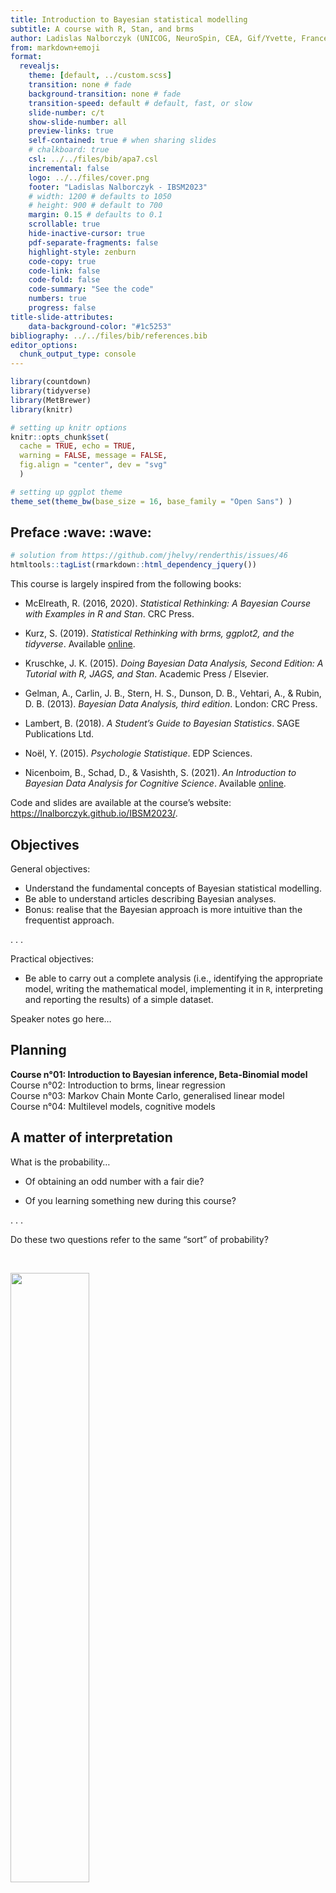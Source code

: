 ```yaml
---
title: Introduction to Bayesian statistical modelling
subtitle: A course with R, Stan, and brms
author: Ladislas Nalborczyk (UNICOG, NeuroSpin, CEA, Gif/Yvette, France)
from: markdown+emoji
format:
  revealjs:
    theme: [default, ../custom.scss]
    transition: none # fade
    background-transition: none # fade
    transition-speed: default # default, fast, or slow
    slide-number: c/t
    show-slide-number: all
    preview-links: true
    self-contained: true # when sharing slides
    # chalkboard: true
    csl: ../../files/bib/apa7.csl
    incremental: false
    logo: ../../files/cover.png
    footer: "Ladislas Nalborczyk - IBSM2023"
    # width: 1200 # defaults to 1050
    # height: 900 # default to 700
    margin: 0.15 # defaults to 0.1
    scrollable: true
    hide-inactive-cursor: true
    pdf-separate-fragments: false
    highlight-style: zenburn
    code-copy: true
    code-link: false
    code-fold: false
    code-summary: "See the code"
    numbers: true
    progress: false
title-slide-attributes:
    data-background-color: "#1c5253"
bibliography: ../../files/bib/references.bib
editor_options: 
  chunk_output_type: console
---
```


```r
library(countdown)
library(tidyverse)
library(MetBrewer)
library(knitr)

# setting up knitr options
knitr::opts_chunk$set(
  cache = TRUE, echo = TRUE,
  warning = FALSE, message = FALSE,
  fig.align = "center", dev = "svg"
  )

# setting up ggplot theme
theme_set(theme_bw(base_size = 16, base_family = "Open Sans") )
```

## Preface :wave: :wave:

```r
# solution from https://github.com/jhelvy/renderthis/issues/46
htmltools::tagList(rmarkdown::html_dependency_jquery())
```

This course is largely inspired from the following books:

- McElreath, R. (2016, 2020). *Statistical Rethinking: A Bayesian Course with Examples in R and Stan*. CRC Press.

- Kurz, S. (2019). *Statistical Rethinking with brms, ggplot2, and the tidyverse*. Available [online](https://bookdown.org/ajkurz/Statistical_Rethinking_recoded/).

- Kruschke, J. K. (2015). *Doing Bayesian Data Analysis, Second Edition: A Tutorial with R, JAGS, and Stan*. Academic Press / Elsevier.

- Gelman, A., Carlin, J. B., Stern, H. S., Dunson, D. B., Vehtari, A., & Rubin, D. B. (2013). *Bayesian Data Analysis, third edition*. London: CRC Press.

- Lambert, B. (2018). *A Student's Guide to Bayesian Statistics*. SAGE Publications Ltd.

- Noël, Y. (2015). *Psychologie Statistique*. EDP Sciences.

- Nicenboim, B., Schad, D., & Vasishth, S. (2021). *An Introduction to Bayesian Data Analysis for Cognitive Science*. Available [online](https://vasishth.github.io/bayescogsci/book/).

Code and slides are available at the course's website: <https://lnalborczyk.github.io/IBSM2023/>.

## Objectives

General objectives:

::: incremental
- Understand the fundamental concepts of Bayesian statistical modelling.
- Be able to understand articles describing Bayesian analyses.
- Bonus: realise that the Bayesian approach is more intuitive than the frequentist approach.
:::

. . .

Practical objectives:

- Be able to carry out a complete analysis (i.e., identifying the appropriate model, writing the mathematical model, implementing it in `R`, interpreting and reporting the results) of a simple dataset.

::: notes
Speaker notes go here...
:::

## Planning

**Course n°01: Introduction to Bayesian inference, Beta-Binomial model** <br> Course n°02: Introduction to brms, linear regression <br> Course n°03: Markov Chain Monte Carlo, generalised linear model <br> Course n°04: Multilevel models, cognitive models <br>

$$\newcommand\given[1][]{\:#1\vert\:}$$

## A matter of interpretation

What is the probability...

- Of obtaining an odd number with a fair die?

- Of you learning something new during this course?

. . .

Do these two questions refer to the same "sort" of probability?

<br>

![](figures/thinking.gif){fig-align="center" width="50%"}

## Classical (or theoretical) interpretation

$$
\Pr(\text{odd}) = \frac{\text{number of favorable issues}}{\text{total number of possible issues}} = \frac{3}{6} = \frac{1}{2}
$$

. . .

Problem: this definition only applies to situations in which there is a **finite** number of **equiprobable** potential outcomes...

. . .

Limitation: what is the probability of raining tomorrow?

$$\Pr(\text{rain}) = \frac{\text{rain}}{ \{ \text{rain, not-rain} \} } = \frac{1}{2}$$

## Frequentist (or empirical) interpretation

$$\Pr(x) = \lim_{n_{t} \to \infty}\frac{n_{x}}{n_{t}}$$

Where $n_{x}$ is the number of occurrences of the event $x$ and $n_{t}$ the total number of observations. The **frequentist** interpretation postulates that, in the long-run (i.e., when the number of observations approaches infinity), the relative frequency of an event will converge exactly with what we call "probability".

. . .

Consequence: the concept of probability only applies to collectives, not to single events.

## Frequentist (or empirical) interpretation

```r
library(tidyverse)

sample(x = c(0, 1), size = 500, prob = c(0.5, 0.5), replace = TRUE) %>%
        data.frame() %>%
        mutate(x = seq_along(.), y = cummean(.) ) %>%
        ggplot(aes(x = x, y = y) ) +
        geom_line(lwd = 1) +
        geom_hline(yintercept = 0.5, lty = 3) +
        labs(x = "Trial number", y = "Proportion of heads") +
        ylim(0, 1)
```

## Limitations of the frequentist interpretation

Which reference class? *What is the probability that I will live until 80 years old? As a man? As a French person?*

. . .

What about non-repeatable events? *What is the probability of you learning something new during this course?*

. . .

The resolution issue: How many observations do we need to get a good approximation of the underlying probability? A finite class of events of size $n$ can only produce relative frequencies with precision $1/n$...

## Propensionist interpretation

The frequentist (i.e., long-term) properties of objects (e.g., a coin) are caused by the intrinsic physical properties of the objects. For example, a biased coin will generate a biased relative frequency (and therefore probability) because of its physical properties. For propensionists, probabilities represent these intrinsic characteristics, these **propensities** to generate certain relative frequencies, and not the relative frequencies themselves.

. . .

Consequence: these properties are the properties of individual events... and not of sequences! The propensionist interpretation therefore allows us to talk about the probability of single events.

## Logical interpretation

<br>

<center>There are 10 students in this room</center>

<center>9 wear a <font color = "green">green</font> t-shirt</center>

<center>1 wears a <font color = "red">red</font> t-shirt</center>

<center>One person is drawn at random...</center>

. . .

<hr width = "75%%" size = "2" align = "center" noshade>

<center>Conclusion #1: the student drawn wears a t-shirt ✔</center>

. . .

<hr width = "75%%" size = "1" align = "center" noshade>

<center>Conclusion #2: the student drawn wears a <font color = "green">green</font> t-shirt ✗</center>

. . .

<hr width = "75%%" size = "1" align = "center" noshade>

<center>Conclusion #3: the student selected at random wears a <font color = "red">red</font> t-shirt ✗</center>

## Logical interpretation

The logical interpretation of the concept of probability attempts to generalise logic (true/false) to the probabilistic world. Probability therefore represents the **degree of logical support** that a conclusion has, relative to a set of premises [@keynes1921; @carnap1971].

. . .

Consequence: all probability is **conditional**.

## Bayesian interpretation

Probability is **a measure of the degree of uncertainty**. An event that is *certain* will therefore have a probability of 1 and an event that is *impossible* will have a probability of 0.

. . .

> So to assign equal probabilities to two events is not in any way an assertion that they must occur equally often in any random experiment \[...\], it is only a formal way of saying I don't know [@jaynes1986].

. . .

To talk about probabilities in this context, we no longer need to refer to the limit of occurrence of an event (frequency).

## Probabilistic interpretations - Summary

-   Classical interpretation (Laplace, Bernouilli, Leibniz)
-   **Frequentist interpretation** (Venn, Reichenbach, von Mises)
-   Propensionist interpretation (Popper, Miller)
-   Logical interpretation (Keynes, Carnap)
-   **Bayesian interpretation** (Jeffreys, de Finetti, Savage)

[For more details, see this article from the Stanford Encyclopedia of Philosophy.](http://plato.stanford.edu/entries/probability-interpret/)

## Probabilistic interpretations - Summary

<br>

::: columns
::: {.column width="50%"}
<center>

**Epistemic probability** <br>

All probabilities are conditional on available information (e.g., premises or data). Probability is used as a means of quantifying uncertainty.<br><br>Logical interpretation, Bayesian interpretation.

</center>
:::

::: {.column width="50%"}
<center>

**Physical probability** <br>

Probabilities depend on a state of the world, on physical characteristics, and are independent of available information (or uncertainty).<br><br>Classical interpretation, frequentist interpretation.

</center>
:::
:::

##  {background-image="figures/pill3.jpg"}

## Probability axioms [@kolmogorov1933]

A probability is a numerical value assigned to an event $A$, understood as a possibility belonging to the set of all possible outcomes $\Omega$.

. . .

Probabilities have to conform to the following axioms:

-   Non-negativity: $\Pr(A) \geq 0$
-   Normalisation: $\Pr(\Omega) = 1$
-   Additivity (for mutually exclusive events): $\Pr(A_{1} \cup A_{2}) = \Pr(A_{1}) + \Pr(A_{2})$

. . .

The last axiom is also known as the **sum rule** and can be generalised to non-mutually exclusive events: $\Pr(A_{1} \cup A_{2}) = \Pr(A_{1}) + \Pr(A_{2}) - \Pr(A_{1} \cap A_{2})$.

## Sum rule and product rule

**Sum rule** (for two mutually exclusive events): $\Pr(A_{1} \cup A_{2}) = \Pr(A_{1}) + \Pr(A_{2}) - \Pr(A_{1} \cap A_{2})$.

Think about the probability of getting an odd number with a fair die. We may also write it as $\Pr(x = 1) + \Pr(x = 3) + \Pr(x = 5) = \frac{3}{6}$.

. . .

**Product rule** (for two independent events): $\Pr(A_{1} \cap A_{2}) = \Pr(A_{1}) \times \Pr(A_{2})$.

Think about the probability of getting two 6s in a row with a fair die. We may also write it as $\Pr(x = 6, y = 6) = \frac{1}{6} \times \frac{1}{6} = \frac{1}{36}$.

. . .

If you understand and remember these two rules, you already know Bayesian statistics!

## Joint probability

Probability that die $x$ is equal to 2 and die $y$ is equal to 3 is: $\Pr(x = 2, y = 3) = \Pr(y = 3, x = 2) = \frac{1}{36}$.

```r
#| echo: FALSE
#| fig-width: 6
#| fig-height: 6
crossing(X = 1:6, Y = 1:6) %>%
    mutate(Z = ifelse(X == 2 & Y == 3, 1, 0) ) %>%
    ggplot(aes(X, Y, fill = Z) ) +
    geom_tile(colour = "white", show.legend = FALSE) +
    scale_x_continuous(expand = c(0, 0), n.breaks = 6) +
    scale_y_continuous(expand = c(0, 0), n.breaks = 6) +
    theme_bw(base_size = 16, base_family = "Open Sans") +
    labs(x = "Die x", y = "Die y")
```

## From the sum rule to marginalisation

With more than one variable, the sum rule tells us how to ignore one. For instance, the probability that the first die shows 1 is: $\Pr(x = 1) = \Pr(x = 1, y \in \{1, 2, 3, 4, 5, 6\}) = \frac{6}{36}$. This is called **marginal** because you can write the cumulative probability in the **margin** of a joint probability table.

```r
#| echo: FALSE
#| fig-width: 6
#| fig-height: 6
crossing(X = 1:6, Y = 1:6) %>%
    mutate(Z = ifelse(X == 1, 1, 0) ) %>%
    ggplot(aes(X, Y, fill = Z) ) +
    geom_tile(colour = "white", show.legend = FALSE) +
    scale_x_continuous(expand = c(0, 0), n.breaks = 6) +
    scale_y_continuous(expand = c(0, 0), n.breaks = 6) +
    theme_bw(base_size = 16, base_family = "Open Sans") +
    labs(x = "Die x", y = "Die y")
```

## From the sum rule to marginalisation

Probability that two dice total 4 is: $\Pr(x + y = 4) = \frac{3}{36}$.

```r
#| echo: FALSE
#| fig-width: 6
#| fig-height: 6
crossing(X = 1:6, Y = 1:6) %>%
    mutate(Z = ifelse(X + Y == 4, 1, 0) ) %>%
    ggplot(aes(X, Y, fill = Z) ) +
    geom_tile(colour = "white", show.legend = FALSE) +
    scale_x_continuous(expand = c(0, 0), n.breaks = 6) +
    scale_y_continuous(expand = c(0, 0), n.breaks = 6) +
    theme_bw(base_size = 16, base_family = "Open Sans") +
    labs(x = "Die x", y = "Die y")
```

## Conditional probability

What is the probability that die $x$ equals some value **given that** the total is 4? For instance, the probability of die $x$ being equal to 2: $\Pr(x = 2 \given x + y = 4) = \frac{1}{3}$.

```r
#| echo: FALSE
#| fig-width: 6
#| fig-height: 6
crossing(X = 1:6, Y = 1:6) %>%
    mutate(
        Z = case_when(
            X == 2 & X + Y == 4 ~ 1,
            X + Y == 4 ~ 0,
            .default = NA
            )
        ) %>%
    ggplot(aes(X, Y, fill = Z) ) +
    geom_tile(colour = "white", show.legend = FALSE) +
    scale_x_continuous(expand = c(0, 0), n.breaks = 6) +
    scale_y_continuous(expand = c(0, 0), n.breaks = 6) +
    theme_bw(base_size = 16, base_family = "Open Sans") +
    labs(x = "Die x", y = "Die y")
```

## Conditional probability

This conditional probability can be rewritten: $\Pr(x = 2 \given x + y = 4) = \frac{\Pr(x = 2, x + y = 4) }{\Pr(x + y = 4) } = \frac{1/36}{3/36} = \frac{1}{3}$. Note that $\Pr(x \given y)$ **is not necessarily equal** (and is generally not equal) to $\Pr(y \given x)$.

. . .

For instance: the probability of dying knowing that you have been attacked by a shark is not the same as the probability of having been attacked by a shark knowing that you are dead ([confusion of the inverse](https://en.wikipedia.org/wiki/Confusion_of_the_inverse)). In the same way, $p(\text{data} \given \mathcal{H}_{0}) \neq p(\mathcal{H}_{0} \given \text{data})$.

<!--

{{< tweet user=BillGates id=111819660697578700 >}}

<center><iframe border="0" frameborder="0" height="500" width="500" src="https://twitframe.com/show?url=https://twitter.com/BillGates/status/1118196606975787008">
</iframe></center>

-->

## Deriving Bayes theorem

From Kolmogorov's axioms and the previous definitions of joint, marginal, and conditional probabilities, we derive the general version (i.e., not necessarily for independent events) of the **product rule**:

$$p(x,y) = p(x \given y) \ p(y) = p(y \given x) \ p(x)$$

. . .

$$p(y \given x) \ p(x) = p(x \given y) \ p(y)$$

. . .

Then divide each side by $p(x)$:

$$p(y \given x) = \dfrac{p(x \given y) \ p(y)}{p(x)}$$

. . .

$$p(x \given y) = \dfrac{p(y \given x) \ p(x)}{p(y)}$$

. . .

If we replace $x$ by $\text{hypothesis}$ and $y$ by $\text{data}$:

$$
\Pr(\text{hypothesis} \given \text{data}) = \frac{\Pr(\text{data} \given \text{hypothesis}) \times \Pr(\text{hypothesis})}{\text{sum of products}}
$$

<!--

## Probability law, discrete case

A probability mass function (*PMF*) is a function that assigns a probability to each value of a random variable. Example of the binomial distribution for an unbiased coin ($\theta = 0.5$), probability of obtaining $N$ faces out of 10 throws.

```r
coin <- dbinom(x = 0:10, size = 10, prob = 0.5)
barplot(coin, names.arg = 0:10, border = NA, axes = FALSE, cex.names = 1.5, col = "grey20")
```

```r
# PMFs sum to 1
dbinom(x = 0:10, size = 10, prob = 0.5) %>% sum
```

## Law of probability, continuous case

A probability density function (*PDF*) is a function that allows a probability distribution to be represented in the form of integrals (the equivalent of the PMF for strictly continuous random variables).

```r
data.frame(x = c(0, 200) ) %>%
    ggplot(aes(x) ) +
    stat_function(
        fun = dnorm,
        args = list(mean = 100, sd = 15),
        lwd = 1.5
        ) +
    labs(x = "IQ", y = "Probability density")
```

```r
# PDFs integrate to 1
integrate(dnorm, -Inf, Inf, mean = 100, sd = 15)
```

## But, what is an integral?

An integral corresponds to the **area** (geometric area) bounded by the graphical representation of a function, *the area under the curve*. A distribution is said to be **improper** if its integral is not equal to a finite number (e.g., $+ \infty$) and **normalised** if its integral is equal to 1.

```r
cord.x <- c(90, seq(90, 96, 0.01), 96) 
cord.y <- c(0, dnorm(seq(90, 96, 0.01), 100, 15), 0) 

data.frame(x = c(0, 200) ) %>%
    ggplot(aes(x) ) +
    stat_function(
        fun = dnorm,
        args = list(mean = 100, sd = 15),
        lwd = 2,
        color = "black"
        ) +
    geom_polygon(
        data = data.frame(cord.x, cord.y),
        aes(cord.x, cord.y),
        color = "black"
        ) +
    labs(x = "IQ", y = "Probability density")
```

## But, what is an integral?

```r
data.frame(x = c(0, 200) ) %>%
    ggplot(aes(x) ) +
    stat_function(
        fun = dnorm,
        args = list(mean = 100, sd = 15),
        lwd = 2
        ) +
    geom_polygon(
        data = data.frame(cord.x, cord.y),
        aes(cord.x, cord.y)
        ) +
    labs(x = "QI", y = "Densité de probabilité")
```

The integral of $f(x)$ over the interval $[90; 96]$ is: $p(90 < x < 96) = \int_{90}^{96} f(x) \ \mathrm{d}x = 0.142$.

```r
integrate(dnorm, 90, 96, mean = 100, sd = 15)
```

-->

## Exercise - Bag of marbles problem [@mcelreath2020b]

Let's imagine we have a bag containing 4 marbles. These marbles can be either white or blue. We know that there are precisely 4 marbles, but we don't know the number of marbles of each colour.

. . .

However, we do know that there are five possibilities (which we consider to be our **hypotheses**):

<br>

<center>

:white_circle: :white_circle: :white_circle: :white_circle:

:large_blue_circle: :white_circle: :white_circle: :white_circle:

:large_blue_circle: :large_blue_circle: :white_circle: :white_circle:

:large_blue_circle: :large_blue_circle: :large_blue_circle: :white_circle:

:large_blue_circle: :large_blue_circle: :large_blue_circle: :large_blue_circle:

</center>

## Exercise - Bag of marbles problem [@mcelreath2020b]

The aim is to determine which combination is the most likely, given certain observations. Let's assume that we drawn three marbles in a row, with replacement, and we obtained the following sequence: :large_blue_circle: :white_circle: :large_blue_circle:.

. . .

This sequence represents our data. What **inference** can we make about the contents of the bag? In other words, what can we say about the probability of each hypothesis?

<br>

<center>

:white_circle: :white_circle: :white_circle: :white_circle:

:large_blue_circle: :white_circle: :white_circle: :white_circle:

:large_blue_circle: :large_blue_circle: :white_circle: :white_circle:

:large_blue_circle: :large_blue_circle: :large_blue_circle: :white_circle:

:large_blue_circle: :large_blue_circle: :large_blue_circle: :large_blue_circle:

</center>

. . .

```r
countdown(
    minutes = 2,
    warn_when = 30,
    left = 0, right = 0,
    padding = "10px",
    margin = "5%",
    font_size = "5em",
    color_border = "#1c5253",
    color_text = "#1c5253"
    )
```

## Enumerating possibilities

::: columns
::: {.column width="50%"}
<center>Hypothesis: :large_blue_circle: :white_circle: :white_circle: :white_circle:</center>
:::

::: {.column width="50%"}
<center>Data: :large_blue_circle:</center>
:::
:::

```r
library(rethinking)
source("./code/forking_data_McElreath.R")

dat <- c(1)
arc <- c(0, pi)

garden(
    arc = arc,
    possibilities = c(0, 0, 0, 1),
    data = dat,
    hedge = 0.05,
    ring_dist = ring_dist,
    alpha.fade = 1
    )
```

## Enumerating possibilities

::: columns
::: {.column width="50%"}
<center>Hypothesis: :large_blue_circle: :white_circle: :white_circle: :white_circle:</center>
:::

::: {.column width="50%"}
<center>Data: :large_blue_circle: :white_circle:</center>
:::
:::

```r
dat <- c(1, 0)
arc <- c(0, pi)

garden(
    arc = arc,
    possibilities = c(0, 0, 0, 1),
    data = dat,
    hedge = 0.05,
    ring_dist = ring_dist,
    alpha.fade = 1
    )
```

## Enumerating possibilities

::: columns
::: {.column width="50%"}
<center>Hypothesis: :large_blue_circle: :white_circle: :white_circle: :white_circle:</center>
:::

::: {.column width="50%"}
<center>Data: :large_blue_circle: :white_circle: :large_blue_circle:</center>
:::
:::

```r
dat <- c(1, 0, 1)
arc <- c(0, pi)

garden(
    arc = arc,
    possibilities = c(0, 0, 0, 1),
    data = dat,
    hedge = 0.05,
    ring_dist = ring_dist,
    alpha.fade = 1
    )
```

## Enumerating possibilities

::: columns
::: {.column width="50%"}
<center>Hypothesis: :large_blue_circle: :white_circle: :white_circle: :white_circle:</center>
:::

::: {.column width="50%"}
<center>Data: :large_blue_circle: :white_circle: :large_blue_circle:</center>
:::
:::

```r
dat <- c(1, 0, 1)
arc <- c(0, pi)

garden(
    arc = arc,
    possibilities = c(0, 0, 0, 1),
    data = dat,
    hedge = 0.05,
    ring_dist = ring_dist,
    alpha.fade = 0.3
    )
```

## Enumerating possibilities

Under this hypothesis, $3$ paths (out of $4^{3} = 64$) lead to the observed data. What about the other hypotheses?

```r
dat <- c(1, 0, 1)
ac <- c(1.2, 0.9, 0.6)

arc <- c( pi / 2, pi / 2 + (2 / 3) * pi)

garden(
    arc = arc,
    possibilities = c(1, 0, 0, 0),
    data = dat,
    hedge = 0.05,
    adj.cex = ac
    ) 

arc <- c(arc[2], arc[2] + (2 / 3) * pi)

garden(
    arc = arc,
    possibilities = c(1, 1, 0, 0),
    data = dat,
    hedge = 0.05,
    newplot = FALSE,
    adj.cex = ac
    )

arc <- c(arc[2], arc[2] + (2 / 3) * pi)

garden(
    arc = arc,
    possibilities = c(1, 1, 1, 0),
    data = dat,
    hedge = 0.05,
    newplot = FALSE,
    adj.cex = ac
    )

line.polar(c(0, 2), pi / 2, lwd = 1)
line.polar(c(0, 2), pi / 2 + (2 / 3) * pi, lwd = 1)
line.polar(c(0, 2), pi / 2 + 2 * (2 / 3) * pi, lwd = 1)
```

## Comparing hypotheses

Given the data, the most *probable* hypothesis is the one that **maximises the number of possible ways** of obtaining the observed data.

<br>

|                                    Hypothesis                                    | Ways to obtain the data |
|:----------------------:|:----------------------------------------------:|
|           :white_circle: :white_circle: :white_circle: :white_circle:           |        0 x 4 x 0 = 0         |
|        :large_blue_circle: :white_circle: :white_circle: :white_circle:         |        1 x 3 x 1 = 3         |
|      :large_blue_circle: :large_blue_circle: :white_circle: :white_circle:      |        2 x 2 x 2 = 8         |
|   :large_blue_circle: :large_blue_circle: :large_blue_circle: :white_circle:    |        3 x 1 x 3 = 9         |
| :large_blue_circle: :large_blue_circle: :large_blue_circle: :large_blue_circle: |        4 x 0 x 4 = 0         |

## Evidence accumulation

In the previous case, we considered that all the hypotheses were equally probable a priori (according to the [principle of indifference](https://en.wikipedia.org/wiki/Principle_of_indifference)). However, we could have a priori information from our knowledge (of the characteristics of the bags of marbles, for example) or from previous data.

. . .

Let's assume we draw a new marble from the bag. How do we incorporate this new observation?

## Evidence accumulation

All we have to do is apply the same strategy as before, and update the last count by multiplying it by the new data. *Yesterday's posterior is today's prior* ([Lindley, 2000](https://rss.onlinelibrary.wiley.com/doi/abs/10.1111/1467-9884.00238)).

<br>

|                                    Hypothesis                                    | Ways to produce :large_blue_circle: | Previous count | New count |
|:----------------:|:-----------------:|:----------------:|:----------------:|
|           :white_circle: :white_circle: :white_circle: :white_circle:           |                   0                    |        0         |   0 x 0 = 0    |
|        :large_blue_circle: :white_circle: :white_circle: :white_circle:         |                   1                    |        3         |   3 x 1 = 3    |
|      :large_blue_circle: :large_blue_circle: :white_circle: :white_circle:      |                   2                    |        8         |   8 x 2 = 16   |
|   :large_blue_circle: :large_blue_circle: :large_blue_circle: :white_circle:    |                   3                    |        9         |   9 x 3 = 27   |
| :large_blue_circle: :large_blue_circle: :large_blue_circle: :large_blue_circle: |                   4                    |        0         |   0 x 4 = 0    |

## Incorporating prior knowledge

Now let's suppose that an employee at the marble factory tells us that blue marbles are rare... This employee tells us that for every bag containing 3 blue marbles, they make two bags containing only two, and three bags containing only one. He also tells us that every bag contains at least one blue marble and one white marble...

<br>

|                                    Hypothesis                                    | Previous count | Factory prior | New count |
|:----------------:|:-----------------:|:----------------:|:----------------:|
|           :white_circle: :white_circle: :white_circle: :white_circle:           |        0         |      0      |   0 x 0 = 0    |
|        :large_blue_circle: :white_circle: :white_circle: :white_circle:         |        3         |      3      |   3 x 3 = 9    |
|      :large_blue_circle: :large_blue_circle: :white_circle: :white_circle:      |        16        |      2      |  16 x 2 = 32   |
|   :large_blue_circle: :large_blue_circle: :large_blue_circle: :white_circle:    |        27        |      1      |  27 x 1 = 27   |
| :large_blue_circle: :large_blue_circle: :large_blue_circle: :large_blue_circle: |        0         |      0      |   0 x 0 = 0    |

## From enumerations to probabilities

The probability of a hypothesis after observing certain data is proportional to the number of ways in which this hypothesis can produce the observed data, multiplied by its a priori probability.

$$
\Pr(\text{hypothesis} \given \text{data}) \propto \Pr(\text{data} \given \text{hypothesis}) \times \Pr(\text{hypothesis})
$$

. . .

To convert *plausibilities* to *probabilities*, all we have to do is standardise these plausibilities so that the sum of the plausibilities of all possible hypotheses is equal to $1$.

$$
\Pr(\text{hypothesis} \given \text{data}) = \frac{\Pr(\text{data} \given \text{hypothesis})\times \Pr(\text{hypothesis})}{\text{sum of products}}
$$

## From enumerations to probabilities

We define $p$ as the proportion of blue marbles in the bag.

<br>

|                                    Hypothesis                                    | $p$  | Ways to produce the data | Probability |
|:---------------:|:---------------:|:-------------------:|:---------------:|
|           :white_circle: :white_circle: :white_circle: :white_circle:           |  0   |                0                 |      0      |
|        :large_blue_circle: :white_circle: :white_circle: :white_circle:         | 0.25 |                3                 |    0.15     |
|      :large_blue_circle: :large_blue_circle: :white_circle: :white_circle:      | 0.5  |                8                 |    0.40     |
|   :large_blue_circle: :large_blue_circle: :large_blue_circle: :white_circle:    | 0.75 |                9                 |    0.45     |
| :large_blue_circle: :large_blue_circle: :large_blue_circle: :large_blue_circle: |  1   |                0                 |      0      |

<br>

. . .

```r
ways <- c(0, 3, 8, 9, 0)
ways / sum(ways)
```

## Notations

::: incremental
- $\theta$ is a parameter or vector of parameters (e.g., the proportion of blue marbles).
- $\color{orangered}{p(x \given \theta)}$ [the conditional probability of the data $x$ given parameter $\theta$ $\color{orangered}{[p(x \given \theta = \theta)]}$.]{style="color:orangered"}
- $\color{orangered}{p(x \given \theta)}$ [once the value of $x$ is known, it is seen as the likelihood function of the parameter $\theta$. Note that this is not a valid probability distribution $\color{orangered}{[p(x = x \given \theta)]}$.]{style="color:orangered"}
- $\color{steelblue}{p(\theta)}$ [the prior probability of $\theta$.]{style="color:steelblue"}
- $\color{purple}{p(\theta \given x)}$ [the posterior probability of $\theta$ (knowing $x$).]{style="color:purple"}
- $\color{green}{p(x)}$ [the marginal probability of $x$ (on $\theta$) or "marginal likelihood".]{style="color:green"}
:::

. . .

<br>

$$
\color{purple}{p(\theta \given x)} = \dfrac{\color{orangered}{p(x \given \theta)} \color{steelblue}{p(\theta)}}{\color{green}{p(x)}} = \dfrac{\color{orangered}{p(x \given \theta)} \color{steelblue}{p(\theta)}}{\color{green}{\sum\limits_{\theta}p(x \given \theta)p(\theta)}} = \dfrac{\color{orangered}{p(x \given \theta)} \color{steelblue}{p(\theta)}}{\color{green}{\int\limits_{\theta}p(x \given \theta)p(\theta)\mathrm{d}x}} \propto \color{orangered}{p(x \given \theta)} \color{steelblue}{p(\theta)}
$$

## Bayesian inference

In this framework, for each problem, we will follow 3 steps:

::: incremental
- Build the model (the story of the data): likelihood + prior.
- Update with data, compute (or approximate) the posterior.
- Evaluate the model, quality of fit, sensitivity, summarise results, readjust.
:::

. . .

> Bayesian inference is really just counting and comparing of possibilities
> \[...\] in order to make good inference about what actually happened,
> it helps to consider everything that could have happened [@mcelreath2016].

> The first idea is that Bayesian inference is **reallocation of
> credibility across possibilities**. The second foundational idea is
> that the possibilities, over which we allocate credibility, are
> **parameter values** in meaningful mathematical models
> [@kruschke2015].

## Example, medical diagnosis [@gigerenzer2007]

::: incremental
-   In women aged 40-50, with no family history and no symptoms, the probability of developing breast cancer is around $0.008$.

-   Known properties of mammography:

    -   If a woman has breast cancer, the probability of having a positive result is 0.90 (true positive).
    -   If a woman does not have breast cancer, the probability of having a positive result is 0.07 (false positive).

-   Suppose a woman has a mammogram and the test is positive. What should be **inferred**? What is the probability that this woman has breast cancer?
:::

## Maximum likelihood estimation

::: incremental
- A general approach to parameter estimation.
- The parameters **govern** the data, the data **depend** on the parameters.
    - Knowing certain parameter values, we can calculate the **conditional probability** of the observed data.
    - The result of the mammogram (i.e., the data) depends on the presence/absence of breast cancer (i.e., the parameter).
- The **maximum likelihood** approach asks the question: "Which values of the parameter make the observed data the most probable?
- Specify the conditional probability of the data $p(x \given \theta)$.
- When we consider it as a function of $\theta$, we talk about **likelihood**: $\mathcal{L}(\theta \given x) = p(X = x \given \theta)$.
- The maximum likelihood approach therefore consists of maximising this function, using the (known) values of $x$.
:::

## Conditional probability

::: incremental
- If a woman has breast cancer, the probability of obtaining a positive result is .90.
    - $\Pr(\text{Mam=+} \given \text{Cancer=+}) = 0.90$
    - $\Pr(\text{Mam=-} \given \text{Cancer=+}) = 0.10$
- If a woman does not have breast cancer, the probability of obtaining a positive result is .07.
    - $\Pr(\text{Mam=+} \given \text{Cancer=-}) = 0.07$
    - $\Pr(\text{Mam=-} \given \text{Cancer=-}) = 0.93$
:::

## Medical diagnosis, maximum likelihood

::: incremental
- A woman gets a mammogram, the result is positive...
    - $\Pr(\text{Mam=+} \given \text{Cancer=+}) = 0.90$
    - $\Pr(\text{Mam=+} \given \text{Cancer=-}) = 0.07$
- Maximum likelihood: what is the value of $\text{Cancer}$ that **maximises** $\text{Mam=+}$?
:::

. . .

This approach leads to the conclusion that cancer is present (because it maximises the probability of a positive mammogram)...

## Wait a minute...

![](figures/bayes.png){fig-align="center" width="50%"}

## Medical diagnosis, working with natural frequencies

::: incremental
- Consider 1000 women aged between 40 and 50, with no family history of cancer and no symptoms.
    - 8 out of 1000 women have cancer
- A mammogram is performed
    - Of the 8 women with cancer, 7 will have a positive result
    - Of the remaining 992 women, 69 will have a positive result
- One woman has a mammogram, the result is positive
- What should we infer?
:::

## Medical diagnosis, working with natural frequencies

![](figures/diagram.png){fig-align="center" width="50%"}

```r
# check https://cran.r-project.org/web/packages/ggparty/vignettes/ggparty-graphic-partying.html
```

$$\Pr(\text{Cancer=+} \given \text{Mam=+}) = \frac{7}{7 + 69} = \frac{7}{76} \approx 0.09$$

## Medical diagnosis, Bayes' theorem

$$
\color{purple}{p(\theta \given x)} = \dfrac{\color{orangered}{p(x \given \theta)} \color{steelblue}{p(\theta)}}{\color{green}{p(x)}}
$$


$\color{steelblue}{p(\theta)}$ [represents the prior probability of $\theta$: what we know about $\theta$ before observing the data. In this case: $\Pr(\text{Cancer=+}) = 0.008$ and $\Pr(\text{Cancer=-}) = 0.992$.]{style="color:steelblue"}

```r
prior <- c(0.008, 0.992)
```

## Medical diagnosis, Bayes' theorem

$$
\color{purple}{p(\theta \given x)} = \dfrac{\color{orangered}{p(x \given \theta)} \color{steelblue}{p(\theta)}}{\color{green}{p(x)}}
$$

$\color{orangered}{p(x \given \theta)}$ [represents the conditional probability of the data $x$ knowing the parameter $\theta$, also known as the likelihood function of the parameter $\theta$.]{style="color:orangered"}

. . .

```r
like <- rbind(c(0.9, 0.1), c(0.07, 0.93) ) %>% data.frame
colnames(like) <- c("Mam+", "Mam-")
rownames(like) <- c("Cancer+", "Cancer-")
like
```

## Medical diagnosis, Bayes' theorem

$$\color{purple}{p(\theta \given x)} = \dfrac{\color{orangered}{p(x \given \theta)} \color{steelblue}{p(\theta)}}{\color{green}{p(x)}}$$

[$p(x)$ the marginal probability of $x$ (over $\theta$). This is a constant used to normalise the distribution (the "sum of products" from the previous example).]{style="color:green"}

$$\color{green}{p(x) = \sum\limits_{\theta}p(x \given \theta)p(\theta)}$$

. . .

```r
(marginal <- sum(like$"Mam+" * prior) )
```

## Medical diagnosis, Bayes' theorem

$$\color{purple}{p(\theta \given x)} = \dfrac{\color{orangered}{p(x \given \theta)} \color{steelblue}{p(\theta)}}{\color{green}{p(x)}}$$

$\color{purple}{p(\theta \given x)}$ [the posterior probability of $\theta$ given $x$, that is, what we know about $\theta$ after seeing $x$.]{style="color:purple"}

. . .

```r
(posterior <- (like$"Mam+" * prior ) / marginal )
```

## Bayesian inference as probabilistic knowledge updating

Before the mammogram, the probability of a woman drawn at random having breast cancer was $\Pr(\text{Cancer=+}) = 0.008$ (prior). After a positive result, this probability became $\Pr(\text{Cancer=+} \given \text{Mam=+}) = 0.09$ (posterior). These probabilities are expressions of our *knowledge*. After a positive mammogram, we still think it's "very unlikely" to have cancer, but this probability has changed considerably compared with "before the test".

. . .

> A Bayesianly justifiable analysis is one that treats known values as observed values of random variables, treats unknown values as unobserved random variables, and calculates the conditional distribution of unknowns given knowns and model specifications using Bayes' theorem [@rubin1984].

# Beta-Binomial model

## Bernoulli law

::: notes
This model has a single parameter (simple enough) and covers many
situations (flexible enough) in which the outcome is binary (e.g., failure/success, absence/presence).
:::

Applies to all situations where the data generation process can only result in two mutually exclusive outcomes (e.g., a coin toss). At each trial, if we assume that $\Pr(\text{heads}) = \theta$, then $\Pr(\text{tails}) = 1 - \theta$.

. . .

Since Bernoulli, we know how to compute the probability of the result of a coin toss, as long as we know the coin's bias $\theta$. Let's assume that $Y = 0$ when you get tails, and that $Y = 1$ when you get heads. Then $Y$ is distributed according to a
Bernoulli distribution:

$$p(y \given \theta) = \Pr(Y = y \given \theta) = \theta^{y} (1 - \theta)^{(1 - y)}$$

. . .

If we replace $y$ by $0$ or $1$, we come back to our previous observations:

$$\Pr(Y = 1 \given \theta) = \theta^{1} (1 - \theta)^{(1 - 1)} = \theta \times 1 = \theta$$

. . .

$$\Pr(Y = 0 \given \theta) = \theta^{0} (1 - \theta)^{(1 - 0)} = 1 \times (1 - \theta) = 1 - \theta$$

## Bernoulli process

If we have a series of independent and identically distributed throws $\{Y_i\}$ (i.e., each throw has a Bernoulli probability distribution with probability $\theta$), the set of throws can be described by a **Binomial distribution**.

. . .

For example, suppose we have the following sequence of five throws: Tails, Tails, Tails, Heads, Heads. We can recode this sequence into $\{0, 0, 0, 1, 1\}$.

Reminder: The probability of each $1$ is $\theta$ and the probability of each $0$ is $1 - \theta$.

. . .

What is the probability of getting 2 heads out of 5 throws?

## Bernoulli process

Knowing that the trials are independent of each other, the probability of obtaining this sequence is $(1 - \theta) \times (1 - \theta) \times (1 - \theta) \times \theta \times \theta$, that is: $\theta^{2} (1 - \theta)^{3}$.

. . .

We can generalise this result for a sequence of $n$ throws and $y$ "successes":

$$\theta^{y} (1 - \theta)^{n - y}$$

. . .


So far, we have only considered a single sequence resulting in 2 successes for 5 throws, but there are many sequences that can result in 2 successes for 5 throws (e.g., $\{0, 0, 1, 0, 1\}$, $\{0, 1, 1, 0, 0\}$)...

## Binomial coefficient

The **binomial coefficient** allows computing the number of possible combinations resulting in $y$ successes for $n$ throws in the following way (read "$y$ among $n$" or "number of combinations of $y$ among $n$")[^1]:

[^1]: The factorial of a non-negative integer $n$, denoted by $n!$, is the product of all positive integers less than or equal to $n$: $n! = n \times (n - 1) \times (n - 2) \times \ldots \times 3 \times 2 \times 1$

$$
\left(\begin{array}{l} n \\ y \end{array}\right) = C_{y}^{n} = \frac{n !}{y !(n - y) !}
$$

. . .

For instance for $y = 1$ and $n = 3$, we know there are 3 possible combinations: $\{0, 0, 1\}, \{0, 1, 0\}, \{1, 0, 0\}$. We can check this by applying the formula above.

$$
\left(\begin{array}{l} 3 \\ 1\end{array}\right) = C_{1}^{3} = \frac{3 !}{1 !(3 - 1) !} = \frac{3 \times 2 \times 1}{1 \times 2 \times 1} = \frac{6}{2} = 3
$$

. . .

```r
#| output-location: fragment
# computing the total number of possible configurations in R
choose(n = 3, k = 1)
```

## Binomial distribution

$$
p(y \given \theta) = \Pr(Y = y \given \theta) = \left(\begin{array}{l} n \\ y \end{array}\right) \theta^{y}(1 - \theta)^{n - y}
$$
The binomial distribution allows us to calculate the probability of obtaining $y$
successes in $n$ trials, for a given $\theta$. Example of the
binomial distribution for an unbiased coin ($\theta = 0.5$),
indicating the probability of obtaining $n$ heads in 10 throws (in R:
`dbinom(x = 0:10, size = 10, prob = 0.5)`).

```r
coin <- dbinom(x = 0:10, size = 10, prob = 0.5)

barplot(
  coin, names.arg = 0:10, border = NA, axes = FALSE,
  cex.names = 1.5, col = "grey20", family = "Open Sans"
  )
```

## Sampling binary data

```r
library(tidyverse)
set.seed(666) # for reproducibility

sample(x = c(0, 1), size = 500, prob = c(0.4, 0.6), replace = TRUE) %>% # theta = 0.6
        data.frame() %>%
        mutate(x = seq_along(.), y = cummean(.) ) %>%
        ggplot(aes(x = x, y = y) ) +
        geom_line(lwd = 1) +
        geom_hline(yintercept = 0.6, lty = 3) +
        labs(x = "Number of trials", y = "Proportion of heads") +
        ylim(0, 1)
```

## Defining the model (likelihood)

Likelihood function:

- We consider $y$ to be the number of successes.
- We consider the number of observations $n$ to be a **constant**.
- We consider $\theta$ to be the **parameter** of our model (i.e., the probability of success).

. . .

The likelihood function is written as:

$$
\color{orangered}{\mathcal{L}(\theta \given y, n) = p(y \given \theta, n) = \left(\begin{array}{l} n \\ y \end{array}\right) \theta^{y}(1 - \theta)^{n - y} \propto \theta^{y}(1 - \theta)^{n - y}}
$$

## Likelihood versus probability

A coin with a bias $\theta$ is tossed again (where $\theta$ represents the probability of getting heads).
This coin is tossed twice and we obtain a Heads and a Tails.

. . .

We can compute the probability of getting one Heads in two coin tosses **as a function of** $\theta$ as follows:

$$
\begin{aligned}
\Pr(H, T \given \theta) + \Pr(T, H \given \theta) &= 2 \times \Pr(T \given \theta) \times \Pr(H \given \theta) \\
&= \theta(1 - \theta) + \theta(1 - \theta) \\
&= 2 \theta(1 - \theta)
\end{aligned}
$$

. . .

This probability is defined for a fixed data set and a varying $\theta$. This function can be represented visually.

## Likelihood versus probability

```r
# Graphical representation of the likelihood function for y = 1 and n = 2

y <- 1 # number of heads
n <- 2 # number of trials

data.frame(theta = seq(from = 0, to = 1, length.out = 1e3) ) %>%
  mutate(likelihood = dbinom(x = y, size = n, prob = theta) ) %>%
  ggplot(aes(x = theta, y = likelihood) ) +
  geom_area(color = "orangered", fill = "orangered", alpha = 0.5) +
  labs(x = expression(paste(theta, " - Pr(head)") ), y = "Likelihood")
```

## Likelihood versus probability

If we calculate the area under the curve of this function, we get:

$$\int_{0}^{1} 2 \theta(1 - \theta) \mathrm{d} \theta = \frac{1}{3}$$

. . .

```r
f <- function(theta) {2 * theta * (1 - theta) }
integrate(f = f, lower = 0, upper = 1)
```

. . .

When we vary $\theta$, the likelihood function **is not** a valid probability
distribution (i.e., its integral is not equal to 1). We use the term **likelihood**
to distinguish this type of function from probability density functions. We use
the following notation to emphasise the fact that the likelihood function is a function of
$\theta$, and that the data are fixed:
$\mathcal{L}(\theta \given \text{data}) = p(\text{data} \given \theta)$.

## Likelihood versus probability

```r
library(kableExtra)
library(knitr)

data.frame(
  theta = as.character(c(0.0, 0.2, 0.4, 0.6, 0.8, 1.0) ),
  x0 = c(1.0, 0.64, 0.36, 0.16, 0.04, 0.00),
  x1 = c(0.0, 0.32, 0.48, 0.48, 0.32, 0.00),
  x2 = c(0.0, 0.04, 0.16, 0.36, 0.64, 1.00)
  ) %>%
  mutate(Total = rowSums(.[2:4]) %>% as.character) %>%
  tibble::add_row(
    theta = "Total", x0 = sum(.$x0), x1 = sum(.$x1), x2 = sum(.$x2),
    Total = ""
    ) %>%
  kable(
    col.names = c("theta", "0", "1", "2", "Total"),
    format = "html",
    align = c("c", "c", "c", "c", "c"),
    # caption = "Vraisemblance versus probabilité pour deux lancers de pièce",
    caption = "Likelihood versus probability for two coin tosses",
    escape = FALSE
    ) %>%
  kable_styling(full_width = TRUE, position = "center") %>%
  add_header_above(c(" " = 1, "Number of Heads (y)" = 3, " " = 1) )
```

Note that the likelihood of $\theta$ for a particular data item is
equal to the probability of the data for this value of $\theta$.
However, the *distribution* of these likelihoods (in columns) is not a probability distribution.
In a usual Bayesian analysis, **the data are considered fixed** and the value of $\theta$
is considered a **random variable**.

## Defining the model (prior)

How can we define a prior for $\theta$?

. . .

**Semantic aspect** $~\rightarrow~$ *the prior should be able to represent*:

- An absence of information
- Knowledge of previous observations concerning this coin
- A level of uncertainty concerning these previous observations

. . .

**Mathematical aspect** $~\rightarrow~$ *for a fully analytical solution*:

- The prior and posterior distributions must have the same form
- The marginal likelihood must be calculable analytically

## Beta distribution

$$
\begin{align}
\color{steelblue}{p(\theta \given a, b)} \ &\color{steelblue}{= \mathrm{Beta}(\theta \given a, b)} \\
& \color{steelblue}{= \theta^{a - 1}(1 - \theta)^{b - 1} / B(a, b)} \\
& \color{steelblue}{\propto \theta^{a - 1}(1 - \theta)^{b - 1}}
\end{align}
$$

where $a$ and $b$ are two parameters such that $a \geq 0$, $b \geq 0$, and $B(a, b)$ is a normalisation constant.

```r
p <- seq(0, 1, length = 100)

data.frame(
  p = p,
  p1 = dbeta(p, 1, 1),
  p2 = dbeta(p, 2, 2),
  p3 = dbeta(p, 4, 2),
  p4 = dbeta(p, 2, 4)
  ) %>%
  pivot_longer(p1:p4, names_to = "params", values_to = "prob") %>%
  ggplot(aes(x = p, y = prob / sum(prob), color = NULL, fill = params) ) +
  geom_area(position = "identity", alpha = 0.6) +
  xlab(expression(theta) ) +
  ylab("Probability density") +
  scale_fill_discrete(
    name = "Parameters",
    labels = c(
      "a = 1, b = 1",
      "a = 2, b = 2",
      "a = 4, b = 2",
      "a = 2, b = 4"
      )
    )
```

## Interpretation of parameters

- The absence of prior knowledge can be expressed by setting $a = b = 1$ (orange distribution).
- A prior in favour of an absence of bias can be expressed by setting $a = b > 1$ (green distribution).
- A bias in favour of *Heads* can be expressed by setting $a > b$ (blue distribution).
- A bias in favour of *Tails* can be expressed by setting $a < b$ (purple distribution).

```r
p <- seq(0, 1, length = 100)

data.frame(
  p = p,
  p1 = dbeta(p, 1, 1),
  p2 = dbeta(p, 2, 2),
  p3 = dbeta(p, 4, 2),
  p4 = dbeta(p, 2, 4)
  ) %>%
  pivot_longer(p1:p4, names_to = "params", values_to = "prob") %>%
  ggplot(aes(x = p, y = prob / sum(prob), color = NULL, fill = params) ) +
  geom_area(position = "identity", alpha = 0.6) +
  xlab(expression(theta) ) +
  ylab("Probability density") +
  scale_fill_discrete(
    name = "Parameters",
    labels = c(
      "a = 1, b = 1",
      "a = 2, b = 2",
      "a = 4, b = 2",
      "a = 2, b = 4"
      )
    )
```

## Interpretation of parameters

The level of certainty increases with the sum $\kappa = a + b$.

- No idea where the coin comes from: $a = b = 1$ -\> **flat prior**.
- While waiting for the experiment to begin, the coin was tossed 10 times and we observed 5 "Heads": $a = b = 5$ -\> **weakly informative prior**.
- The coin comes from the Bank of France: $a = b = 50$ -\> **strongly informative prior**.

```r
p <- seq(0, 1, length = 100)

data.frame(
  p = p,
  p1 = dbeta(p, 1, 1),
  p2 = dbeta(p, 5, 5),
  p3 = dbeta(p, 50, 50)
  ) %>%
  pivot_longer(p1:p3, names_to = "params", values_to = "prob") %>%
  ggplot(aes(x = p, y = prob / sum(prob), color = NULL, fill = params) ) +
  geom_area(position = "identity", alpha = 0.6) +
  xlab(expression(theta) ) +
  ylab("Probability density") +
  scale_fill_discrete(
    name = "Parameters",
    labels = c(
      "a = 1, b = 1",
      "a = 5, b = 5",
      "a = 50, b = 50"
      )
    )
```

## Interpretation of parameters

Suppose we have an estimate of the most likely value of the parameter $\theta$.
We can re-parametrise the Beta distribution as a function of the mode $\omega$
and the level of certainty $\kappa$:

$$
\begin{align}
a &= \omega(\kappa - 2) + 1 \\
b &= (1 - \omega)(\kappa - 2) + 1 &&\mbox{for } \kappa > 2
\end{align}
$$

. . .

If $\omega = 0.65$ and $\kappa = 25$, then
$p(\theta) = \mathrm{Beta}(\theta \given 15.95, 9.05)$. <br> If
$\omega = 0.65$ and $\kappa = 10$ then
$p(\theta) = \mathrm{Beta}(\theta \given 6.2, 3.8)$.

```r
p <- seq(0, 1, length = 100)

W <- 0.65
K1 <- 25
K2 <- 10

data.frame(
  p = p,
  p1 = dbeta(p, W * (K1 - 2) + 1, (1 - W) * (K1 - 2) + 1),
  p2 = dbeta(p, W * (K2 - 2) + 1, (1 - W) * (K2 - 2) + 1)
  ) %>%
  pivot_longer(p1:p2, names_to = "params", values_to = "prob") %>%
  ggplot(aes(x = p, y = prob / sum(prob), color = NULL, fill = params) ) +
  geom_area(position = "identity", alpha = 0.6) +
  xlab(expression(theta) ) +
  ylab("Probability density") +
  scale_fill_discrete(
    name = "Parameters",
    labels = c(
      expression(paste(omega, " = 0.65 ", kappa, " = 25", sep = "") ),
      expression(paste(omega, " = 0.65 ", kappa, " = 10", sep = "") )
      )
    )
```

## Conjugate prior

Formally, if $\mathcal{F}$ is a class of sampling distributions $p(y \given \theta)$, and $\mathcal{P}$ is a class of prior distributions for $\theta$, then the class $\mathcal{P}$ is **conjugate** to $\mathcal{F}$ if:

$$
p(\theta \given y) \in \mathcal{P} \text{ for all } p(\cdot \given \theta) \in \mathcal{F} \text{ and } p(\cdot) \in \mathcal{P}
$$

[p.35, @gelman2013]. In other words, a prior is called a *conjugate prior* if, when converted to a posterior by being multiplied by the likelihood, it keeps the same form. In our case, the Beta prior is a conjugate prior for the Binomial likelihood, because the posterior is a Beta distribution as well.

## Analytical derivation of the posterior distribution

Assume a prior defined by:
$\ \color{steelblue}{p(\theta \given a, b) = \mathrm{Beta}(a, b) = \frac{\theta^{a - 1}(1 - \theta)^{b - 1}}{B(a, b)} \propto \theta^{a - 1}(1 - \theta)^{b - 1}}$

. . .

Given a likelihood function associated with $y$ "Heads" for $n$ throws:

$\ \color{orangered}{p(y \given n, \theta) = \mathrm{Bin}(y \given n, \theta) = \left(\begin{array}{l} n \\ y \end{array}\right) \theta^{y}(1 - \theta)^{n - y} \propto \theta^{y}(1 - \theta)^{n - y}}$

. . .

Then (omitting the normalisation constants):

$$
\begin{align}
\color{purple}{p(\theta \given y, n)} &\propto \color{orangered}{p(y \given n, \theta)} \ \color{steelblue}{p(\theta)} &&\mbox{Bayes theorem} \\
&\propto \color{orangered}{\mathrm{Bin}(y \given n, \theta)} \ \color{steelblue}{\mathrm{Beta}(\theta \given a, b)} \\
&\propto \color{orangered}{\theta^{y}(1 - \theta)^{n - y}} \ \color{steelblue}{\theta^{a - 1}(1 - \theta)^{b - 1}} &&\mbox{Application of previous formulas} \\
&\propto \color{purple}{\theta}^{\color{orangered}{y} + \color{steelblue}{a - 1}}\color{purple}{(1 - \theta)}^{\color{orangered}{n - y} + \color{steelblue}{b - 1}} &&\mbox{Grouping powers of identical terms} \\
\end{align}
$$

. . .

Here, we have ignored the constants which do not depend on $\theta$ (i.e., the number of combinations in the binomial likelihood function and the Beta function $B(a, b)$ in the Beta prior).^[For the complete derivation, see for example [this chapter](https://www.bayesrulesbook.com/chapter-3.html).] Taking them into account, we obtain a Beta posterior distribution of the following form:

$$\color{purple}{p(\theta \given y, n) = \mathrm{Beta}(y + a, n - y + b)}$$

## An example to help you digest

We observe $y = 7$ correct answers out of $n = 10$ questions. We choose
a prior $\mathrm{Beta}(1, 1)$, that is, a uniform prior on $[0, 1]$.
This prior is equivalent to a prior knowledge of 0 successes and 0 failures (i.e., a flat prior).

. . .

The posterior distribution is given by:

$$
\begin{align}
\color{purple}{p(\theta \given y, n)} &\propto \color{orangered}{p(y \given n, \theta)} \ \color{steelblue}{p(\theta)} \\
&\propto \color{orangered}{\mathrm{Bin}(7 \given 10, \theta)} \ \color{steelblue}{\mathrm{Beta}(\theta \given 1, 1)} \\
&= \color{purple}{\mathrm{Beta}(y + a, n - y + b)} \\
&= \color{purple}{\mathrm{Beta}(8, 4)}
\end{align}
$$

. . .

The mean of the posterior distribution is given by:

$$
\color{purple}{\underbrace{\frac{y + a}{n + a + b}}_{posterior}} = \color{orangered}{\underbrace{\frac{y}{n}}_{data}} \underbrace{\frac{n}{n + a + b}}_{weight} + \color{steelblue}{\underbrace{\frac{a}{a + b}}_{prior}} \underbrace{\frac{a + b}{n + a + b}}_{weight}
$$

## An example to help you digest

```r
library(patchwork)

df <- data.frame(theta = seq(0, 1, length = 100) ) %>%
  mutate(
    prior = dbeta(p, 1, 1),
    likelihood = dbinom(7, 10, p)
    ) %>%
  mutate(posterior = (prior * likelihood) )

p1 <- df %>%
  ggplot(aes(x = theta, y = prior, colour = NULL) ) +
  geom_area(
    fill = "steelblue",
    position = "identity", alpha = 0.5
    ) +
  theme_bw(base_size = 16, base_family = "Open Sans") +
  xlab(expression(theta) ) +
  ylab("Probability density") +
  ylim(0, 2) +
  ggtitle("Prior distribution Beta(1, 1)")

p2 <- df %>%
  ggplot(aes(x = theta, y = likelihood, colour = NULL) ) +
  geom_area(
    fill = "orangered",
    position = "identity", alpha = 0.5
    ) +
  theme_bw(base_size = 16, base_family = "Open Sans") +
  xlab(expression(theta) ) +
  ylab("Probability density") +
  ggtitle("Likelihood function Bin(7, 10)")

p3 <- df %>%
  ggplot(aes(x = theta, y = posterior, colour = NULL) ) +
  geom_area(
    fill = "purple",
    position = "identity", alpha = 0.5
    ) +
  theme_bw(base_size = 16, base_family = "Open Sans") +
  xlab(expression(theta) ) +
  ylab("Probability density") +
  ggtitle("Posterior distribution Beta(8, 4)")

p1 / p2 / p3
```

## Influence of prior on posterior distribution

Case where $n < a + b, (n = 10, a = 4, b = 16)$.

```r
a <- 4
b <- 16
y <- 6
n <- 10

data.frame(theta = seq(0, 1, length = 100) ) %>%
  mutate(
    prior = dbeta(p, a, b),
    likelihood = dbinom(y, n, p)
    ) %>%
  mutate(prior = prior / sum(prior) ) %>%
  mutate(likelihood = likelihood / sum(likelihood) ) %>%
  mutate(posterior = (prior * likelihood) / sum(prior * likelihood) ) %>%
  pivot_longer(prior:posterior, names_to = "params", values_to = "prob") %>%
  ggplot(aes(x = theta, y = prob, colour = NULL, fill = params) ) +
  geom_area(position = "identity", alpha = 0.5) +
  xlab(expression(theta) ) +
  ylab("Probability density") +
  scale_fill_manual(
    name = "",
    labels = c("Likelihood", "Posterior", "Prior"),
    values = c("orangered", "purple", "steelblue")
    )
```

## Influence of prior on posterior distribution

Case where $n = a + b, (n = 20, a = 4, b = 16)$.

```r
a <- 4
b <- 16
y <- 12
n <- 20

data.frame(theta = seq(0, 1, length = 100) ) %>%
  mutate(
    prior = dbeta(p, a, b),
    likelihood = dbinom(y, n, p)
    ) %>%
  mutate(prior = prior / sum(prior) ) %>%
  mutate(likelihood = likelihood / sum(likelihood) ) %>%
  mutate(posterior = (prior * likelihood) / sum(prior * likelihood) ) %>%
  pivot_longer(prior:posterior, names_to = "params", values_to = "prob") %>%
  ggplot(aes(x = theta, y = prob, colour = NULL, fill = params) ) +
  geom_area(position = "identity", alpha = 0.5) +
  xlab(expression(theta) ) +
  ylab("Probability density") +
  scale_fill_manual(
    name = "",
    labels = c("Likelihood", "Posterior", "Prior"),
    values = c("orangered", "purple", "steelblue")
    )
```

## Influence of prior on posterior distribution

Case where $n > a + b, (n = 40, a = 4, b = 16)$.

```r
a <- 4
b <- 16
y <- 24
n <- 40

data.frame(theta = seq(0, 1, length = 100) ) %>%
  mutate(
    prior = dbeta(p, a, b),
    likelihood = dbinom(y, n, p)
    ) %>%
  mutate(prior = prior / sum(prior) ) %>%
  mutate(likelihood = likelihood / sum(likelihood) ) %>%
  mutate(posterior = (prior * likelihood) / sum(prior * likelihood) ) %>%
  pivot_longer(prior:posterior, names_to = "params", values_to = "prob") %>%
  ggplot(aes(x = theta, y = prob, colour = NULL, fill = params) ) +
  geom_area(position = "identity", alpha = 0.5) +
  xlab(expression(theta) ) +
  ylab("Probability density") +
  scale_fill_manual(
    name = "",
    labels = c("Likelihood", "Posterior", "Prior"),
    values = c("orangered", "purple", "steelblue")
    )
```

## Take-home message

> The posterior distribution is always a compromise between the prior
> distribution and the likelihood function [@kruschke2015].

```r
a <- 3
b <- 17
y <- 8
n <- 10

data.frame(theta = seq(0, 1, length = 100) ) %>%
  mutate(
    prior = dbeta(p, a, b),
    likelihood = dbinom(y, n, p)
    ) %>%
  mutate(prior = prior / sum(prior) ) %>%
  mutate(likelihood = likelihood / sum(likelihood) ) %>%
  mutate(posterior = (prior * likelihood) / sum(prior * likelihood) ) %>%
  pivot_longer(prior:posterior, names_to = "params", values_to = "prob") %>%
  ggplot(aes(x = theta, y = prob, colour = NULL, fill = params) ) +
  geom_area(position = "identity", alpha = 0.5) +
  xlab(expression(theta) ) +
  ylab("Probability density") +
  scale_fill_manual(
    name = "",
    labels = c("Likelihood", "Posterior", "Prior"),
    values = c("orangered", "purple", "steelblue")
    )
```

## Take-home message

The more data we have, the less influence the prior has in estimating the posterior distribution (and vice versa). **Warning:** When the prior assigns a probability of 0 to certain values of $\theta$, the model is unable to learn (these values are then considered "impossible").

```r
p <- seq(0, 1, length = 1e3)

y <- 8
n <- 10

data.frame(theta = seq(0, 1, length = 1e3) ) %>%
  mutate(
    prior = dunif(p, 0.25, 0.75),
    likelihood = dbinom(y, n, p)
    ) %>%
  mutate(prior = prior / sum(prior) ) %>%
  mutate(likelihood = likelihood / sum(likelihood) ) %>%
  mutate(posterior = (prior * likelihood) / sum(prior * likelihood) ) %>%
  pivot_longer(prior:posterior, names_to = "params", values_to = "prob") %>%
  ggplot(aes(x = theta, y = prob, colour = NULL, fill = params) ) +
  geom_area(position = "identity", alpha = 0.5) +
  xlab(expression(theta) ) +
  ylab("Probability density") +
  scale_fill_manual(
    name = "",
    labels = c("Likelihood", "Posterior", "Prior"),
    values = c("orangered", "purple", "steelblue")
    )
```

## Marginal likelihood

$$
\text{Posterior} = \frac{\text{Likelihood} \times \text{Prior}}{\text{Marginal likelihood}} \propto \text{Likelihood} \times \text{Prior}
$$

$$
p(\theta \given \text{data}) = \frac{p(\text{data} \given \theta) \times \ p(\theta)}{p(\text{data})} \propto p(\text{data} \given \theta) \times p(\theta)
$$

. . .

If we zoom in on the marginal likelihood (also known as **evidence**)...

$$
\begin{align}
\color{green}{p(\text{data})} &= \int p(\text{data}, \theta) \, \mathrm d\theta &&\mbox{Marginalising over } \theta \\
\color{green}{p(\text{data})} &= \int p(\text{data} \given \theta) \times p(\theta) \, \mathrm{d} \theta && \mbox{Applying the product rule}
\end{align}
$$

## Marginal likelihood

New issue: $p(\text{data})$ is obtained by calculating the sum (for discrete
discrete variables) or the integral (for continuous variables)
of the joint density $p(\text{data}, \theta)$ over all possible values of
of $\theta$. This can become tricky when the model includes
many continuous parameters...

. . .

Let's consider a model with two discrete parameters. The marginal likelihood is obtained as:

$$
p(\text{data}) = \sum_{\theta_{1}} \sum_{\theta_{2}} p(\text{data}, \theta_{1}, \theta_{2})
$$

. . .

Let's now consider a model with two continuous parameters. The marginal likelihood is obtained as:

$$
p(\text{data}) = \int\limits_{\theta_{1}} \int\limits_{\theta_{2}} p(\text{data}, \theta_{1}, \theta_{2}) \mathrm{d} \theta_{1} \mathrm{d} \theta_{2}
$$

## Marginal likelihood

There are three ways to get around this problem:

- Analytical solution $\longrightarrow$ Using a conjugate prior (e.g., the Beta-Binomial model).

- Discretised solution $\longrightarrow$ Computing the posterior on a finite set of points (grid method).

- Approximated solution $\longrightarrow$ The parameter space is "cleverly" sampled (e.g., MCMC methods, cf. Course n°03).

## Discrete distributions

```r
knitr::include_graphics("figures/discrete.png")
```

## Continuous distributions

```r
knitr::include_graphics("figures/continuous.png")
```

Problem: This solution is very restrictive. Ideally, the model (likelihood + prior) model should be defined on the basis of the interpretation of the parameters of these distributions, and not to facilitate the calculations...

## Posterior distribution, grid method

::: nonincremental
- **Define the grid**
- Calculate the prior probability for each grid value
- Calculate the likelihood for each grid value
- Calculate the product of prior x likelihood for each grid value, then normalise
:::

```r
thetaSize <- 30

data.frame(
  theta = seq(from = 0, to = 1, length.out = thetaSize),
  pTheta = rep(0.03, thetaSize)
  ) %>% 
  ggplot(aes(x = theta, y = 0, xend = theta) ) +
  geom_segment(aes(yend = pTheta), size = 1, colour = "#339900") +
  ylim(0, 0.15) +
  labs(x = expression(theta), y = "Probability density")
```

## Posterior distribution, grid method

::: nonincremental
- Define the grid
- **Calculate the prior probability for each grid value**
- Calculate the likelihood for each grid value
- Calculate the product of prior x likelihood for each grid value, then normalise
:::

```r
thetaSize <- 30
a <- 3
b <- 7

data.frame(
  theta = seq(from = 0, to = 1, length.out = thetaSize)
  ) %>%
  mutate(
    prior = dbeta(theta, 3, 7) / sum(dbeta(theta, 3, 7) )
  ) %>% 
  ggplot(aes(x = theta, y = 0, xend = theta) ) +
  geom_segment(aes(yend = prior), size = 1, colour = "steelblue") +
  labs(x = expression(theta), y = "Probability density")
```

## Posterior distribution, grid method

::: nonincremental
- Define the grid
- Calculate the prior probability for each grid value
- **Calculate the likelihood for each grid value**
- Calculate the product of prior x likelihood for each grid value, then normalise
:::

```r
thetaSize <- 30
a <- 3
b <- 7
y <- 12
n <- 20

data.frame(
  theta = seq(from = 0, to = 1, length.out = thetaSize)
  ) %>%
  mutate(
    prior = dbeta(theta, 3, 7) / sum(dbeta(theta, 3, 7) )
  ) %>% 
  mutate(
    likelihood = dbinom(y, n, theta) / sum(dbinom(y, n, theta) )
  ) %>% 
  ggplot(aes(x = theta, y = 0, xend = theta) ) +
  geom_segment(aes(yend = prior), size = 1, colour = "steelblue") +
  geom_segment(aes(
    x = theta + 0.01, yend = likelihood, xend = theta + 0.01),
    colour = "orangered", size = 1
    ) +
  labs(x = expression(theta), y = "Probability density")
```

## Posterior distribution, grid method

::: nonincremental
- Define the grid
- Calculate the prior probability for each grid value
- Calculate the likelihood for each grid value
- **Calculate the product of prior x likelihood for each grid value, then normalise**
:::

```r
thetaSize <- 30
a <- 3
b <- 7
y <- 12
n <- 20

data.frame(
  theta = seq(from = 0, to = 1, length.out = thetaSize)
  ) %>%
  mutate(
    prior = dbeta(theta, 3, 7) / sum(dbeta(theta, 3, 7) )
  ) %>% 
  mutate(
    likelihood = dbinom(y, n, theta) / sum(dbinom(y, n, theta) )
  ) %>%
  mutate(
    posterior = (prior * likelihood) / sum(prior * likelihood)
  ) %>% 
  ggplot(aes(x = theta, y = 0, xend = theta) ) +
  geom_segment(aes(yend = prior), size = 1, colour = "steelblue") +
  geom_segment(aes(
    x = theta + 0.01, yend = likelihood, xend = theta + 0.01),
    colour = "orangered", size = 1
    ) +
  geom_segment(aes(
    x = theta - 0.01, yend = posterior, xend = theta - 0.01),
    colour = "purple", size = 1
    ) +
  labs(x = expression(theta), y = "Probability density")
```

## Posterior distribution, grid method

::: nonincremental
- Define the grid
- Calculate the prior probability for each grid value
- Calculate the likelihood for each grid value
- **Calculate the product of prior x likelihood for each grid value, then normalise**
:::

```r
thetaSize <- 100
a <- 3
b <- 7
y <- 12
n <- 20

data.frame(
  theta = seq(from = 0, to = 1, length.out = thetaSize)
  ) %>%
  mutate(
    prior = dbeta(theta, 3, 7) / sum(dbeta(theta, 3, 7) )
  ) %>% 
  mutate(
    likelihood = dbinom(y, n, theta) / sum(dbinom(y, n, theta) )
  ) %>%
  mutate(
    posterior = (prior * likelihood) / sum(prior * likelihood)
  ) %>% 
  ggplot(aes(x = theta, y = 0, xend = theta) ) +
  geom_segment(aes(yend = prior), size = 1, colour = "steelblue") +
  geom_segment(aes(
    x = theta + 0.01, yend = likelihood, xend = theta + 0.01),
    colour = "orangered", size = 1
    ) +
  geom_segment(aes(
    x = theta - 0.01, yend = posterior, xend = theta - 0.01),
    colour = "purple", size = 1
    ) +
  labs(x = expression(theta), y = "Probability density")
```

## Posterior distribution, grid method

Problem with the number of parameters... Refining the grid increases the
calculation time:

- 3 parameters with a $10^3$ grid = $10^9$ calculation points
- 10 parameters with a grid of $10^3$ nodes = $10^{30}$ calculation points

. . .

The best supercomputer (Frontier) performs around $1.194 \times 10^{18}$
operations per second. If we consider that it would have to perform 4 operations per
node of the grid, it would take more time to go through the grid than the
estimated age of the universe (approximately $(4.36 ± 0.012) \times 10^{17}$ seconds)...

. . .

```r
knitr::include_graphics("figures/not_gonna_work.gif")
```

## Another solution: Sampling the posterior distribution

To sample (cleverly) a posterior distribution, we can use different implementations of MCMC methods (e.g., Metropolis-Hastings, Hamiltonian Monte Carlo) which we will discuss in Course n°03. In the meantime, we will work with samples from the posterior distribution i) to get used to results from MCMC methods and ii) because it is simpler to compute summary statistics (e.g., mean or credible intervals) on samples rather than by computing integrals.

. . .

```r
#| output-location: fragment
p_grid <- seq(from = 0, to = 1, length.out = 1000) # creates a grid
prior <- rep(1, 1000) # uniform prior
likelihood <- dbinom(x = 12, size = 20, prob = p_grid) # computes likelihood
posterior <- (likelihood * prior) / sum(likelihood * prior) # computes posterior
samples <- sample(x = p_grid, size = 1e3, prob = posterior, replace = TRUE) # sampling
hist(samples, main = "", xlab = expression(theta) ) # histogram
```

## Posterior distribution, summary

Analytical solution for the Beta-Binomial model:

```r
a <- b <- 1 # parameters of the Beta prior
n <- 9 # number of observations
y <- 6 # number of successes
p_grid <- seq(from = 0, to = 1, length.out = 1000)
posterior <- dbeta(p_grid, y + a, n - y + b) # plot(posterior)
```

. . .

Grid method:

```r
p_grid <- seq(from = 0, to = 1, length.out = 1000)
prior <- rep(1, 1000) # uniform prior
likelihood <- dbinom(x = y, size = n, prob = p_grid)
posterior <- (likelihood * prior) / sum(likelihood * prior) # plot(posterior)
```

. . .

Sampling the posterior distribution to describe it:

```r
samples <- sample(x = p_grid, size = 1e4, prob = posterior, replace = TRUE) # hist(samples)
```

## Posterior distribution, summary

**Analytical solution**

- The posterior distribution is described explicitly
- The model is strongly constrained (i.e., we have to pick conjugate priors)

. . .

**Grid method**

- The posterior distribution is only computed for a finite set of values
- The finer the grid, the better the estimate of the posterior distribution
- There is an "accuracy - calculation time" trade-off

## Using samples to summarise the posterior distribution

Estimation of the central tendency: From a set of samples
of samples from a posterior distribution, we can calculate the mean
mean, mode, and median. For example, for a uniform prior, 10
coin tosses and 3 heads.

```r
mode_posterior <- find_mode(samples) # in blue
mean_posterior <- mean(samples) # in orange
median_posterior <- median(samples) # in green
```

```r
library(imsb)
set.seed(666)
p_grid <- seq(from = 0, to = 1, length.out = 1000)
prior <- rep(1, 1000)
likelihood <- dbinom(x = 3, size = 10, prob = p_grid)
posterior <- (likelihood * prior) / sum(likelihood * prior)
samples <- sample(p_grid, size = 1e4, replace = TRUE, prob = posterior)
mode_posterior <- find_mode(samples)
mean_posterior <- mean(samples)
median_posterior <- median(samples)
```

```r
data.frame(samples = samples) %>%
  ggplot(aes(x = samples) ) +
  geom_histogram(aes(y = ..density..), fill = "purple", alpha = 0.25, bins = 50) +
  geom_vline(aes(xintercept = mode_posterior), size = 1, color = "steelblue") +
  annotate(
    geom = "text",
    x = mode_posterior - 0.01, # y = max(posterior) / 2,
    y = 1,
    label = "mode", color = "steelblue", angle = 90, size = 5
    ) +
  geom_vline(aes(xintercept = mean_posterior), size = 1, color = "orangered") +
  annotate(
    geom = "text",
    x = mean_posterior + 0.01, # y = max(posterior) / 2,
    y = 1,
    label = "mean", color = "orangered", angle = 90, size = 5
    ) +
  geom_vline(aes(xintercept = median_posterior), size = 1, color = "forestgreen") +
  annotate(
    geom = "text",
    x = median_posterior - 0.01, # y = max(posterior) / 2,
    y = 1,
    label = "median", color = "forestgreen", angle = 90, size = 5
    ) +
  xlab(expression(theta) ) + ylab("Probability density")

# data.frame(theta = p_grid, posterior = posterior) %>% 
#   ggplot(aes(x = theta, y = posterior, colour = NULL) ) +
#   geom_area(position = "identity", fill = "purple", alpha = 0.25) +
#   geom_vline(aes(xintercept = mode_posterior), size = 1, color = "steelblue") +
#   annotate(
#     geom = "text",
#     x = mode_posterior - 0.01, y = max(posterior) / 2,
#     label = "mode", color = "steelblue", angle = 90, size = 5
#     ) +
#   geom_vline(aes(xintercept = mean_posterior), size = 1, color = "orangered") +
#   annotate(
#     geom = "text",
#     x = mean_posterior + 0.01, y = max(posterior) / 2,
#     label = "moyenne", color = "orangered", angle = 90, size = 5
#     ) +
#   geom_vline(aes(xintercept = median_posterior), size = 1, color = "forestgreen") +
#   annotate(
#     geom = "text",
#     x = median_posterior - 0.01, y = max(posterior) / 2,
#     label = "médiane", color = "forestgreen", angle = 90, size = 5
#     ) +
#   xlab(expression(theta) ) + ylab("Densité de probabilité")
```

## Using samples to summarise the posterior distribution

What is the probability that the bias of the coin $\theta$ is greater than 0.5?

```r
sum(samples > 0.5) / length(samples) # equivalent to mean(samples > 0.5)
```

. . .

What is the probability that the bias of the coin $\theta$ is between 0.2 and 0.4?

```r
sum(samples > 0.2 & samples < 0.4) / length(samples)
```

```r
df <- data.frame(theta = p_grid, posterior = posterior)

ggplot(df, aes(x = theta, y = posterior, colour = NULL) ) +
    geom_area(
    position = "identity", fill = "purple", alpha = 0.5
    ) +
  geom_area(
    data = subset(df, theta > 0.4),
    position = "identity", fill = "purple", alpha = 0.5
    ) +
  geom_area(
    data = subset(df, 0.2 > theta),
    position = "identity", fill = "purple", alpha = 0.5
    ) +
  xlab(expression(theta) ) + ylab("Probability density")
```

## Highest density interval (HDI)

Properties of the highest density interval:

- The HDI indicates the most likely values for the parameter (given the data and the priors)
- The narrower the HDI, the greater the degree of certainty
- The width of the HDI decreases as the number of measurements increases

. . .

> Definition: the values of the parameter $\theta$ contained in an HDI at
> 89% are such that $p(\theta) > W$ where $W$ satisfies the following condition:
>
> $$\int_{\theta \ : \ p(\theta) > W} p(\theta) \, \mathrm{d} \theta = 0.89.$$

## Highest density interval (HDI)

```r
knitr::include_graphics("figures/HDI.png")
```

## Highest density interval (HDI)

```r
library(imsb)

set.seed(666)
p_grid <- seq(from = 0, to = 1, length.out = 1e3)
pTheta <- dbeta(p_grid, 3, 10)
massVec <- pTheta / sum(pTheta)
samples <- sample(x = p_grid, size = 1e4, replace = TRUE, prob = pTheta)

posterior_plot(samples = samples, credmass = 0.89)
```

## Region of practical equivalence (ROPE)

This procedure can be used to accept or reject a null value. The region of
practical equivalence or **region of practical equivalence** (ROPE) defines an
interval of values that are considered to be "equivalent" to the null value.
The figure below summarises the possible decisions resulting from this procedure [@kruschke2018].

```r
knitr::include_graphics("figures/hdi_rope.png")
```

## Region of practical equivalence (ROPE)

The value of the parameter (e.g., $\theta = 0.5$) is rejected if the HDI is
entirely outside the ROPE. The parameter value (e.g., $\theta = 0.5$) is 
accepted if the HDI is entirely within the ROPE. If the HDI and the ROPE
overlap, we cannot conclude...

```r
set.seed(666)
p_grid <- seq(from = 0, to = 1, length.out = 1e3)
pTheta <- dbeta(p_grid, 3, 10)
massVec <- pTheta / sum(pTheta)
samples <- sample(p_grid, size = 1e4, replace = TRUE, prob = pTheta)
```

```r
posterior_plot(samples = samples, rope = c(0.49, 0.51) ) +
    labs(x = expression(theta) )
```

## Model comparison

We tossed coin 200 times and got 115 "Heads". Is the coin biased? We build two models and try to find out which one best accounts for the data.

```{=tex}
\begin{eqnarray*}
\left\{ 
\begin{array}{ll}
    \mathcal{M}_0: Y \sim \mathrm{Binomial}(n, \theta = 0.5) & \quad \text{The coin is not biased}\\
    \mathcal{M}_1: Y \sim \mathrm{Binomial}(n, \theta \neq 0.5) & \quad \text{The coin is biased}
\end{array}\right.
\end{eqnarray*}
```

. . .

The Bayes factor is the ratio of the marginal likelihoods (of the two models).

$$\frac{p(\mathcal{M}_{0} \given \text{data})}{p(\mathcal{M}_{1} \given \text{data})} = \color{green}{\frac{p(\text{data} \given \mathcal{M}_{0})}{p(\text{data} \given \mathcal{M}_{1})}} \times \frac{p(\mathcal{M}_{0})}{p(\mathcal{M}_{1})}$$

## Model comparaison

The Bayes factor is the ratio of the marginal likelihoods (of the two models).

$$\frac{p(\mathcal{M}_{0} \given \text{data})}{p(\mathcal{M}_{1} \given \text{data})} = \color{green}{\frac{p(\text{data} \given \mathcal{M}_{0})}{p(\text{data} \given \mathcal{M}_{1})}} \times \frac{p(\mathcal{M}_{0})}{p(\mathcal{M}_{1})}$$

. . .

In our example:

$$\text{BF}_{01} = \color{green}{\frac{p(\text{data} \given \mathcal{M}_{0})}{p(\text{data} \given \mathcal{M}_{1})}} = \frac{0.005955}{0.004975} \approx 1.1971.$$

This BF indicates that the (prior) odds ratio increased (or should be updated) by 20% in favour of
$\mathcal{M}_{0}$ after observing the data. The Bayes
factor can also be interpreted as follows: The
data are approximately 1.2 times more likely under the $\mathcal{M}_{0}$ model
than under the $\mathcal{M}_{1}$ model.

## Model checking

Two roles of the likelihood function:

- It is a function of $\theta$ for calculating the posterior distribution: $\mathcal{L}(\theta \given y, n)$.
- When $\theta$ is known/fixed, it is a probability distribution: $p(y \given \theta, n) \propto \theta^y(1 - \theta)^{(n - y)}$.

. . .

This probability distribution can be used to generate data... !

. . .

For example: Generating 10.000 values from a binomial distribution based on 10 coin tosses and a probability of Heads of 0.6:

```r
samples <- rbinom(n = 1e4, size = 10, prob = 0.6)
```

## Model checking

In a Bayesian models, there are **two sources of uncertainty** when generating predictions:

-   Uncertainty related to the sampling process <br> -\> We draw data from a Binomial pdf
-   Uncertainty about the value of $\theta$ <br> -\> Our knowledge of $\theta$ is described by a (posterior) pdf

. . .

For example: Generating 10.000 values from a binomial distribution based on
10 coin tosses and a probability of Heads described by the posterior distribution of $\theta$:

```r
posterior <- rbeta(n = 1e4, shape1 = 16, shape2 = 10)
samples <- rbinom(n = 1e4, size = 10, prob = posterior)
```

## Prior and posterior predictive checking

```r
thetaSize <- 1e3
a <- 3
b <- 7
y <- 9
n <- 10

df <- data.frame(
  theta = seq(from = 0, to = 1, length.out = thetaSize)
  ) %>%
  mutate(
    prior = dbeta(theta, a, b) / sum(dbeta(theta, a, b) ),
    likelihood = dbinom(y, n, theta) / sum(dbinom(y, n, theta) )
    ) %>%
  mutate(
    unnormalised_posterior = prior * likelihood,
    posterior = unnormalised_posterior / sum(unnormalised_posterior)
    ) %>%
  mutate(
    # prior predictive distribution
    ppc1 = rbinom(thetaSize, n, rbeta(thetaSize, a, b) ),
    # posterior predictive distribution
    ppc2 = rbinom(thetaSize, n, rbeta(thetaSize, y + a, n - y + b) )
    )
  
p1 <- df %>%
  ggplot(aes(x = theta, y = prior) ) +
  geom_area(aes(colour = NULL), stat = "identity", fill = "steelblue", alpha = 0.8) +
  labs(
    x = expression(theta), y = "Probability density",
    title = "Prior distribution",
    subtitle = "rbeta(n = 1e4, shape1 = 3, shape2 = 7)"
    ) +
  theme_bw(base_size = 16, base_family = "Open Sans")

p2 <- df %>%
  ggplot(aes(x = ppc1) ) +
  geom_histogram(aes(colour = NULL), fill = "black") +
  theme_bw(base_size = 16, base_family = "Open Sans") +
  labs(
    x = "Number of Heads",
    y = "Number of samples",
    title = "Prior predictive distribution",
    subtitle = "rbinom(n = 1e4, size = 10, prob = prior)"
    ) +
  scale_x_continuous(breaks = seq(0, 10, 1), labels = seq(0, 10, 1) )

p3 <- df %>%
  ggplot(aes(x = theta, y = posterior) ) +
  geom_area(aes(colour = NULL), stat = "identity", fill = "purple", alpha = 0.8) +
  labs(
    x = expression(theta), y = "Probability density",
    title = "Posterior distribution",
    subtitle = "rbeta(n = 1e4, shape1 = 12, shape2 = 8)"
    ) +
  theme_bw(base_size = 16, base_family = "Open Sans")

p4 <- df %>%
  ggplot(aes(x = ppc2) ) +
  geom_histogram(aes(colour = NULL), fill = "black") +
  theme_bw(base_size = 16, base_family = "Open Sans") +
  labs(
    x = "Number of Heads",
    y = "Number of samples",
    title = "Posterior predictive distribution",
    subtitle = "rbinom(n = 1e4, size = 10, prob = posterior)"
    ) +
  scale_x_continuous(breaks = seq(0, 10, 1), labels = seq(0, 10, 1) )

library(patchwork)

(p1 | p2) / (p3 | p4) # stacking plots
```

## Posterior predictive checking

```r
knitr::include_graphics("figures/ModelPredictions.jpg")
```

## Practical work

```r
knitr::include_graphics("figures/tartine.jpg")
```

An analyst who works in a factory that makes famous Swedish bread rolls
read a book that raised a thorny question... Why does the toast
always land on the butter side? Failing to come up with a
plausible answer, she set out to verify this assertion. The
first experiment was to drop a slice of buttered bread
from the height of a table. The results of this experiment are
available in the `tartine1` dataset from the `imsb` package.

## Retrieving the data

First task: Retrieving the data.

```r
# importing the data
data <- open_data(tartine1)

# summary of the data
str(data)
```

## Questions

::: nonincremental
- Since the toast only has two sides, the result is similar to a draw according to a binomial distribution with an unknown parameter $\theta$. What is the posterior distribution of the parameter $\theta$ given these data and given that the analyst had no prior knowledge (you can also use your own prior)?

- Calculate the 95% HDI of the posterior distribution and give a graphical representation of the result (hint: use the function `imsb::posterior_plot()`).

- Can the null hypothesis that $\theta = 0.5$ be rejected? Answer this question using the HDI+ROPE procedure.

- Import the `tartine2` data from the `imsb` package. Update the model using the mode of the posterior distribution calculated previously.
:::

## Proposed solution - Question 1

Since the toast only has two sides, the result is similar to a draw according to a binomial distribution with an unknown parameter $\theta$. What is the posterior distribution of the parameter $\theta$ given these data?

```r
# number of trials
nbTrial <- length(data$trial)

# number of "successes" (i.e., when the toast lands on the butter side)
nbSuccess <- sum(data$side)

# size of the grid
grid_size <- 1e3

# generating the grid
p_grid <- seq(from = 0, to = 1, length.out = grid_size)

# uniform prior
prior <- rep(1, grid_size)

# computing the likelihod
likelihood <- dbinom(x = nbSuccess, size = nbTrial, prob = p_grid)

# computing the posterior
posterior <- likelihood * prior / sum(likelihood * prior)
```

## Proposed solution - Question 2

Calculate the 95% HDI of the posterior distribution and give a graphical representation of the result.

```r
samples <- sample(x = p_grid, prob = posterior, size = 1e3, replace = TRUE)
posterior_plot(samples = samples, credmass = 0.95) + labs(x = expression(theta) )
```

## Proposed solution - Question 3

Can the null hypothesis that $\theta = 0.5$ be rejected? No, because the HDI overlaps with the ROPE...

```r
posterior_plot(
  samples = samples, credmass = 0.95,
  compval = 0.5, rope = c(0.49, 0.51)
  ) + labs(x = expression(theta) )

```

## Proposed solution - Question 4

At this point, no conclusion can be drawn. The analyst decides to repeat a series of observations to refine her results.

```r
data2 <- open_data(tartine2)
str(data2)
nbTrial2 <- length(data2$trial) # number of trials
nbSucces2 <- sum(data2$side) # number of "successes"
```

## Proposed solution - Question 4

We use the previous posterior as the prior for this new model.

```r
mode1 <- find_mode(samples)
prior2 <- dbeta(p_grid, mode1 * (nbTrial - 2) + 1, (1 - mode1) * (nbTrial - 2) + 1)

data.frame(x = p_grid, y = prior2) %>%
  ggplot(aes(x = x, y = y) ) +
  geom_area(alpha = 0.8, fill = "steelblue") +
  geom_line(size = 0.8) +
  labs(x = expression(theta), y = "Probability density")
```

## Proposed solution - Question 4

```r
likelihood2 <- dbinom(x = nbSucces2, size = nbTrial2, prob = p_grid)
posterior2 <- likelihood2 * prior2 / sum(likelihood2 * prior2)
samples2 <- sample(p_grid, prob = posterior2, size = 1e4, replace = TRUE)

posterior_plot(
  samples = samples2, credmass = 0.95,
  compval = 0.5, rope = c(0.49, 0.51)
  ) + labs(x = expression(theta) )
```

## References {.refs}
